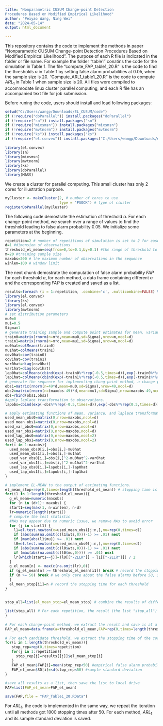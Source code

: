 ---
title: "Nonparametric CUSUM Change-point Detection
Procedures Based on Modified Empirical Likelihood"
author: "Peiyao Wang, Ning Wei"
date: "2024-05-14"
output: html_document
 
---
 
This repository contains the code to implement the methods in paper  "Nonparametric CUSUM Change-point Detection
Procedures Based on Modified Empirical Likelihood". The purpose of each R file is indicated in the folder or file name. For example the folder "table1" conatins the code for the simulation in Table 1. The file "compute_FAP_table1_20.R" is the code to find the thresholds $a$ in Table 1 by setting false alarm probabilities at 0.05, when the sample size is 20. "Compute_ARL1_table1_20.R" is the code to compute $ARL_1$ in Table 1 when sample size is 20. All files were compiled to accommodate linux cluster parallel computing, and each R file has an accompanied text file for job submission.  

Before runing the code, users should install and load following packages: 
```{r}

setwd("C:/Users/wangp/Downloads/EL_CUSUM/code")
if (!require("doParallel")) install.packages("doParallel")
if (!require("sn")) install.packages("sn")
if (!require("mixsmsn")) install.packages("mixsmsn")
if (!require("mvtnorm")) install.packages("mvtnorm")
if (!require("ks")) install.packages("ks")
if (!require("el.convex")) install.packages("C:/Users/wangp/Downloads/el.convex_1.0.tar.gz")
 
library(el.convex)
library(sn)
library(mixsmsn)
library(mvtnorm)
library(ks)
library(doParallel)
library(MASS)
```
We create a cluster for parallel computing. This small cluster has only 2 cores for illustration purpose.

```{r}
myCluster <- makeCluster(2, # number of cores to use
                         type = "PSOCK") # type of cluster
registerDoParallel(myCluster)


```
The following code demostrate the estimation of threshold $a$. For each change-point method, we search over a range of values to find the threshold leading to false alarm probability 0.05.
We initialize some parameters at the beginning.
```{r}
 
repetition=2 # number of repetitions of simulation is set to 2 for ease of illustration.
d=1 #dimension of observations
threshold_el_mean=seq(from=0,to=0.1,by=0.1) #the range of threshold to search for EL-MEAN, only for illustration.
m=20 #training sample size
maxobs=200 # the maximum number of observations in the sequence
winlen=100 # window limit

```

The next chunk demostrate the computation of false alarm probability $FAP$ for each threshold $a$, for each method, a data frame containing different $a$ and the corresponding $FAP$ is created  and saved as a list.

```{r}
results=foreach (i = 1:repetition, .combine='c', .multicombine=FALSE) %dopar% {
library(el.convex)
library(ks)
library(el.convex)
library(mvtnorm)
# set distribution parameters 
mu0=0
mu1=0.5
Sigma=1
# generate training sample and compute point estimates for mean, variance, covariance matrix, and laplace transformation
train0=matrix(rnorm(n=m*d,mean=mu0,sd=Sigma),nrow=m,ncol=d)
train1=matrix(rnorm(n=m*d,mean=mu1,sd=Sigma),nrow=m,ncol=d)
mu0hat=colMeans(train0)
mu1hat=colMeans(train1)
cov0hat=cov(train0)
cov1hat=cov(train1)
var0hat=diag(cov0hat)
var1hat=diag(cov1hat)
lap0hat=colMeans(cbind(exp(-train0%*%rep(-0.5,times=d)),exp(-train0%*%rep(0.5,times=d))))
lap1hat=colMeans(cbind(exp(-train1%*%rep(-0.5,times=d)),exp(-train1%*%rep(0.5,times=d))))
# generate the sequence for implementing chang-point method, a change point is created at the 50th point
obs1=matrix(rnorm(n=49*d,mean=mu0,sd=Sigma),nrow=49,ncol=d)
obs2=matrix(rnorm(n=(maxobs-49)*d,mean=mu1,sd=Sigma),nrow=maxobs-49,ncol=d)
obs=rbind(obs1,obs2)
#apply laplace transformation to observations.
lapobs=cbind(exp(-obs%*%rep(-0.5,times=d)),exp(-obs%*%rep(0.5,times=d)))

# apply estimating functions of mean, variance, and laplace transformation to data
used_mean_obs0=matrix(0,nrow=maxobs,ncol=d)
used_mean_obs1=matrix(0,nrow=maxobs,ncol=d)
used_var_obs0=matrix(0,nrow=maxobs,ncol=d)
used_var_obs1=matrix(0,nrow=maxobs,ncol=d)
used_lap_obs0=matrix(0,nrow=maxobs,ncol=2)
used_lap_obs1=matrix(0,nrow=maxobs,ncol=2)
for(i in 1:maxobs){
  used_mean_obs0[i,]=obs[i,]-mu0hat
  used_mean_obs1[i,]=obs[i,]-mu1hat
  used_var_obs0[i,]=obs[i,]^2-mu0hat^2-var0hat
  used_var_obs1[i,]=obs[i,]^2-mu1hat^2-var1hat
  used_lap_obs0[i,]=lapobs[i,]-lap0hat
  used_lap_obs1[i,]=lapobs[i,]-lap1hat
}

# implement EL-MEAN to the output of estimating functions.
el_mean_stop=rep(0,times=length(threshold_el_mean)) # stopping time is obtained for each candidate threshold
for(i1 in 1:length(threshold_el_mean)){
  g_el_mean=numeric(maxobs)
  for (n in (d+1): maxobs) {
  start1=seq(max(1, n-winlen), n-d)
  lr=numeric(length(start1))
  # compute the test statistic
  #NAs may appear due to numeric issue, we remove NAs to avoid error
  for (j in start1) {
    l1=el.test.newton(x=used_mean_obs1[j:n,],mu=rep(0,times=d))
    if (abs(sum(na.omit(c(l1$wts,0)))-1) >= .01) next
    if (max(abs(l1$mu)) >= .01) next
    l0=el.test.newton(x=used_mean_obs0[j:n,],mu=rep(0,times=d))
    if (abs(sum(na.omit(c(l0$wts,0)))-1) >= .01) next
    if (max(abs(na.omit(c(l0$mu,0)))) >= .01) next
    lr[which(start1==j)]=(l0[["-2LLR"]] - l1[["-2LLR"]]) / 2
  }
  g_el_mean[n] <- max(c(na.omit(lr),0))
  if (g_el_mean[n] >= threshold_el_mean[i1]) break # record the stopping time before 50
  if (n >= 50) break # we only care about the false alarms before 50, so no need to continue
  } 
  el_mean_stop[i1]=n # record the stopping time for each threshold
}

 
stop_all=list(el_mean_stop=el_mean_stop) # combine the results of different  methods to a list
              
list(stop_all) # For each repetition, the result (the list "stop_all") is saved as an element in a list              
}              
 
# For each change-point method, we extract the result and save is at a data frame.             
FAP_el_mean=data.frame(a=threshold_el_mean,FAP=rep(0,times=length(threshold_el_mean)),SD=rep(0,times=length(threshold_el_mean)))
 
# For each candidate threshold, we extract the stopping time of the corresponding method, and compute false alarm probability
for(i in 1:length(threshold_el_mean)){
   stop_rep=rep(0,times=repetition)
   for(j in 1:repetition){
     stop_rep[j]=results[[j]]$el_mean_stop[i]
   }
   FAP_el_mean$FAP[i]=mean(stop_rep<50) #empirical false alarm probability
   FAP_el_mean$SD[i]=sd(stop_rep<50) #sample standard deviation
}
 
#save all results as a list, then save the list to local drive 
FAP=list(FAP_el_mean=FAP_el_mean) 

save(FAP,file = "FAP_Table1_20.RData")
```
For $ARL_1$, the code is implemented in the same way, we repeat the iteration until all methods got 1000 stopping times after 50. For each method, $ARL_1$ and its sample standard deviation is saved.
 
